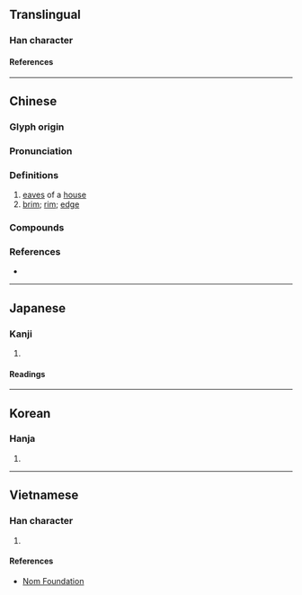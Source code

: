 {{also|簷}}
{{character info}}
==Translingual==

===Han character===
{{Han char|rn=75|rad=木|as=13|sn=17|four=47961|canj=DNCR|ids=⿰木詹}}

====References====
{{Han ref|kx=0556.270|dkj=15659|dj=0946.030|hdz=21304.040|uh=6A90}}

----

==Chinese==
{{zh-forms|t2=簷}}

===Glyph origin===
{{Han etym}}

===Pronunciation===
{{zh-pron
|m=yán
|c=jim4,sim4,jam4
|h=pfs=yàm;gd=yam2
|md=sièng
|mn=ml:iâm/qz,tw,xm,zz:chîⁿ
|mn_note=iâm - literary; chîⁿ - vernacular
|mn-t=siam5/zin5
|mn-t_note=siam5 - literary; zin5 - vernacular
|mc=y
|oc=y
|cat=n
}}

===Definitions===
{{zh-hanzi}}

# [[eaves]] of a [[house]]
# [[brim]]; [[rim]]; [[edge]]

===Compounds===
{{zh-der|三檐傘|各人自掃檐前雪，莫管他家瓦上霜|屋檐|帳檐|帽檐|廊檐|房檐|步檐|滴水檐|檐喙|檐子|檐溜|檐溝|檐牙|檐鈴|檐馬|老貓溜房檐|茅檐|茅檐土壁|重檐|風檐寸晷|風檐|飛檐|飛檐走壁|飛檐走脊|簷蛇:jim4 se4-2|檐柱|檐廊|檐楯}}

===References===
* {{R:yue:mfccd}}

----

==Japanese==

===Kanji===
{{ja-kanji|grade=|rs=木13}}

# {{rfdef|ja|sort=木13}}

====Readings====
{{ja-readings
|on=えん, たん
|kun=ひさし
}}

----

==Korean==

===Hanja===
{{ko-hanja|첨}}

# {{rfdef|ko|sort=木13}}

----

==Vietnamese==

===Han character===
{{vi-readings|rs=木13|reading=[[diêm]], [[diềm]], [[thềm]], [[thiềm]]}}

# {{rfdef|vi|sort=木13}}

====References====
* [http://nomfoundation.org/common/nom_details.php?codepoint=6a90 Nom Foundation]